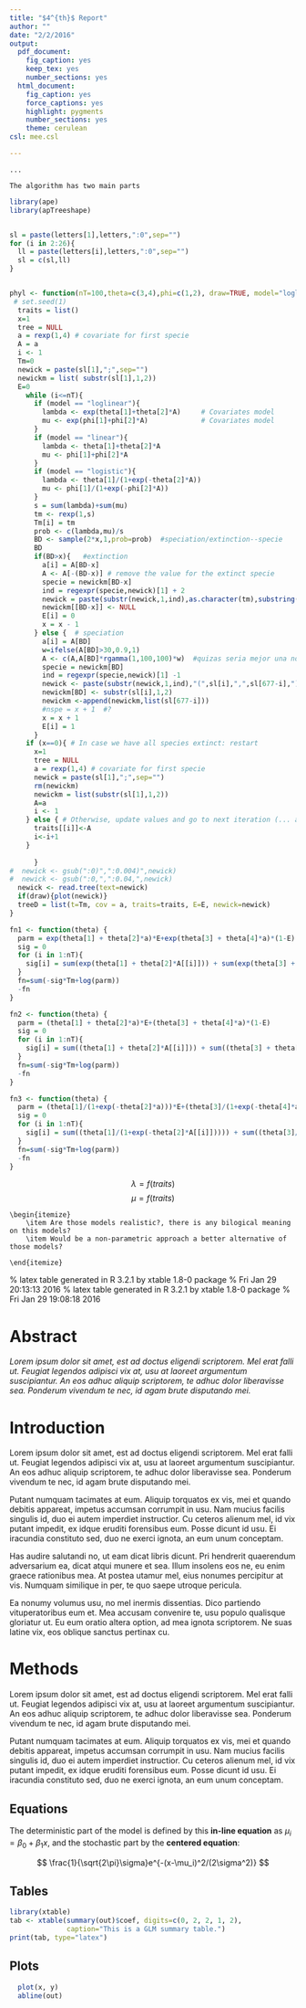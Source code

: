```yaml
---
title: "$4^{th}$ Report"
author: ""
date: "2/2/2016"
output:
  pdf_document:
    fig_caption: yes
    keep_tex: yes
    number_sections: yes
  html_document:
    fig_caption: yes
    force_captions: yes
    highlight: pygments
    number_sections: yes
    theme: cerulean
csl: mee.csl

---
```


\section{Introduction}

	...

\section{Framework}

	The algorithm has two main parts

\begin{itemize}
	\item Simulate Data
	\item Estimate parameters
\end{itemize}

\section{Implementation}

```r
library(ape)
library(apTreeshape)


sl = paste(letters[1],letters,":0",sep="")
for (i in 2:26){
  ll = paste(letters[i],letters,":0",sep="")  
  sl = c(sl,ll)
}


phyl <- function(nT=100,theta=c(3,4),phi=c(1,2), draw=TRUE, model="loglinear"){
 # set.seed(1)
  traits = list()
  x=1
  tree = NULL
  a = rexp(1,4) # covariate for first specie
  A = a
  i <- 1
  Tm=0
  newick = paste(sl[1],";",sep="")
  newickm = list( substr(sl[1],1,2))
  E=0
    while (i<=nT){
      if (model == "loglinear"){
        lambda <- exp(theta[1]+theta[2]*A)     # Covariates model
        mu <- exp(phi[1]+phi[2]*A)             # Covariates model
      }
      if (model == "linear"){
        lambda <- theta[1]+theta[2]*A
        mu <- phi[1]+phi[2]*A
      }
      if (model == "logistic"){
        lambda <- theta[1]/(1+exp(-theta[2]*A))
        mu <- phi[1]/(1+exp(-phi[2]*A))
      }
      s = sum(lambda)+sum(mu)
      tm <- rexp(1,s)
      Tm[i] = tm
      prob <- c(lambda,mu)/s
      BD <- sample(2*x,1,prob=prob)  #speciation/extinction--specie
      BD
      if(BD>x){   #extinction
        a[i] = A[BD-x] 
        A <- A[-(BD-x)] # remove the value for the extinct specie
        specie = newickm[BD-x]
        ind = regexpr(specie,newick)[1] + 2
        newick = paste(substr(newick,1,ind),as.character(tm),substring(newick,ind+2),sep="")
        newickm[[BD-x]] <- NULL
        E[i] = 0
        x = x - 1
      } else {  # speciation
        a[i] = A[BD] 
        w=ifelse(A[BD]>30,0.9,1)
        A <- c(A,A[BD]*rgamma(1,100,100)*w)  #quizas seria mejor una normal... o algo simetrico que no pueda ser negativo
        specie = newickm[BD]
        ind = regexpr(specie,newick)[1] -1
        newick <- paste(substr(newick,1,ind),"(",sl[i],",",sl[677-i],"):",as.character(tm),substring(newick,ind+5),sep="")
        newickm[BD] <- substr(sl[i],1,2)
        newickm <-append(newickm,list(sl[677-i]))
        #nspe = x + 1  #?
        x = x + 1
        E[i] = 1
      }
    if (x==0){ # In case we have all species extinct: restart
      x=1
      tree = NULL
      a = rexp(1,4) # covariate for first specie
      newick = paste(sl[1],";",sep="")
      rm(newickm)
      newickm = list(substr(sl[1],1,2))
      A=a
      i <- 1
    } else { # Otherwise, update values and go to next iteration (... and maybe plot)
      traits[[i]]<-A
      i<-i+1
    }
  
      }
#  newick <- gsub(":0)",":0.004)",newick)
#  newick <- gsub(":0,",":0.04,",newick)
  newick <- read.tree(text=newick)
  if(draw){plot(newick)}
  treeD = list(t=Tm, cov = a, traits=traits, E=E, newick=newick)
}

fn1 <- function(theta) {
  parm = exp(theta[1] + theta[2]*a)*E+exp(theta[3] + theta[4]*a)*(1-E)
  sig = 0
  for (i in 1:nT){
    sig[i] = sum(exp(theta[1] + theta[2]*A[[i]])) + sum(exp(theta[3] + theta[4]*A[[i]]))
  }
  fn=sum(-sig*Tm+log(parm))
  -fn
}

fn2 <- function(theta) {
  parm = (theta[1] + theta[2]*a)*E+(theta[3] + theta[4]*a)*(1-E)
  sig = 0
  for (i in 1:nT){
    sig[i] = sum((theta[1] + theta[2]*A[[i]])) + sum((theta[3] + theta[4]*A[[i]]))
  }
  fn=sum(-sig*Tm+log(parm))
  -fn
}

fn3 <- function(theta) {
  parm = (theta[1]/(1+exp(-theta[2]*a)))*E+(theta[3]/(1+exp(-theta[4]*a)))*(1-E)
  sig = 0
  for (i in 1:nT){
    sig[i] = sum((theta[1]/(1+exp(-theta[2]*A[[i]])))) + sum((theta[3]/(1+exp(-theta[4]*A[[i]]))))
  }
  fn=sum(-sig*Tm+log(parm))
  -fn
}


```


\section{Models}

$$ \lambda = f(traits) $$
$$ \mu = f(traits) $$

\begin{itemize}

	\item[Model 1:]
		$$\lambda_i = e^{\theta_0 + \theta_1 a_i} $$
		$$ \mu_i = e^{\varphi_0 + \varphi_1 a_i} $$
	\item[Model 2:] 
		$$\lambda_i = \theta_0 + \theta_1 a_i $$
		$$ \mu_i = \varphi_0 + \varphi_1 a_i $$
	\item[Model 3:]
		$$\lambda_i = \frac{\theta_0}{1+e^{-\theta_1 a_i}}$$
\end{itemize}

\subsection{Questions:}

	\begin{itemize}
		\item Are those models realistic?, there is any bilogical meaning on this models? 
		\item Would be a non-parametric approach a better alternative of those models?

	\end{itemize}

\section{Estimations}

% latex table generated in R 3.2.1 by xtable 1.8-0 package
% Fri Jan 29 20:13:13 2016
\begin{table}[ht]
\centering
\begin{tabular}{rrrrrrr}
  \hline
 & n & real value & mean & median & min & max \\ 
  \hline
1 & 1000 & 3.00 & 3.00 & 2.98 & 0.62 & 5.81 \\ 
  2 & 1000 & 4.00 & 5.03 & 3.95 & -591.87 & 2410.71 \\ 
  3 & 1000 & 1.00 & 1.56 & 0.87 & -13.42 & 347.45 \\ 
  4 & 1000 & 2.00 & -1.03 & 1.63 & -4045.67 & 2003.04 \\ 
   \hline
\end{tabular}
\caption{Model 1}
\end{table}

\begin{table}[ht]
\centering
\begin{tabular}{rrrrrrr}
  \hline
 & n & real value & mean & median & min & max \\ 
  \hline
1 & 1000 & 3.00 & 2.83 & 2.85 & -15.46 & 17.76 \\ 
  2 & 1000 & 4.00 & 13.43 & 3.87 & -4131.72 & 3329.81 \\ 
  3 & 1000 & 1.00 & 1.02 & 0.94 & -15.02 & 18.60 \\ 
  4 & 1000 & 2.00 & -5.88 & 1.60 & -7333.90 & 3473.38 \\ 
   \hline
\end{tabular}
\caption{Model 2}
\end{table}

\begin{table}[ht]
\centering
\begin{tabular}{rrrrrrr}
  \hline
 & n & real value & mean & median & min & max \\ 
  \hline
1 & 1000.00 & 3.00 & 4.55 & 3.34 & 1.39 & 63.37 \\ 
  2 & 1000 & 4.00 & 10.09 & 2.02 & -1118.53 & 2702.20 \\ 
  3 & 1000 & 1.00 & 2.64 & 1.07 & 0.34 & 180.18 \\ 
  4 & 1000 & 2.00 & -0.75 & 1.46 & -3027.31 & 2999.15 \\ 
   \hline
\end{tabular}
\caption{Model 3}
\end{table}



\section{First section}





\subsection{A subsection}

% latex table generated in R 3.2.1 by xtable 1.8-0 package
% Fri Jan 29 19:08:18 2016
\begin{table}[ht]
\centering
\begin{tabular}{rrrrrrr}
  \hline
 & n & real value & mean & median & min & max \\ 
  \hline
1 & 10000.00 & 3.00 & 3.02 & 3.00 & 0.02 & 6.27 \\ 
  2 & 10000.00 & 4.00 & 2.92 & 3.88 & -5344.38 & 8316.81 \\ 
  3 & 10000.00 & 1.00 & 1.30 & 0.89 & -85.51 & 1730.75 \\ 
  4 & 10000.00 & 2.00 & 0.33 & 1.41 & -14784.51 & 6445.60 \\ 
   \hline
\end{tabular}
\caption{Model 1}
\end{table}


\newpage

# Abstract

*Lorem ipsum dolor sit amet, est ad doctus eligendi scriptorem. Mel erat falli ut. Feugiat legendos adipisci vix at, usu at laoreet argumentum suscipiantur. An eos adhuc aliquip scriptorem, te adhuc dolor liberavisse sea. Ponderum vivendum te nec, id agam brute disputando mei.*



# Introduction

Lorem ipsum dolor sit amet, est ad doctus eligendi scriptorem. Mel erat falli ut. Feugiat legendos adipisci vix at, usu at laoreet argumentum suscipiantur. An eos adhuc aliquip scriptorem, te adhuc dolor liberavisse sea. Ponderum vivendum te nec, id agam brute disputando mei.

Putant numquam tacimates at eum. Aliquip torquatos ex vis, mei et quando debitis appareat, impetus accumsan corrumpit in usu. Nam mucius facilis singulis id, duo ei autem imperdiet instructior. Cu ceteros alienum mel, id vix putant impedit, ex idque eruditi forensibus eum. Posse dicunt id usu. Ei iracundia constituto sed, duo ne exerci ignota, an eum unum conceptam.

Has audire salutandi no, ut eam dicat libris dicunt. Pri hendrerit quaerendum adversarium ea, dicat atqui munere et sea. Illum insolens eos ne, eu enim graece rationibus mea. At postea utamur mel, eius nonumes percipitur at vis. Numquam similique in per, te quo saepe utroque pericula.

Ea nonumy volumus usu, no mel inermis dissentias. Dico partiendo vituperatoribus eum et. Mea accusam convenire te, usu populo qualisque gloriatur ut. Eu eum oratio altera option, ad mea ignota scriptorem. Ne suas latine vix, eos oblique sanctus pertinax cu.



# Methods

Lorem ipsum dolor sit amet, est ad doctus eligendi scriptorem. Mel erat falli ut. Feugiat legendos adipisci vix at, usu at laoreet argumentum suscipiantur. An eos adhuc aliquip scriptorem, te adhuc dolor liberavisse sea. Ponderum vivendum te nec, id agam brute disputando mei.

Putant numquam tacimates at eum. Aliquip torquatos ex vis, mei et quando debitis appareat, impetus accumsan corrumpit in usu. Nam mucius facilis singulis id, duo ei autem imperdiet instructior. Cu ceteros alienum mel, id vix putant impedit, ex idque eruditi forensibus eum. Posse dicunt id usu. Ei iracundia constituto sed, duo ne exerci ignota, an eum unum conceptam.

## Equations

The deterministic part of the model is defined by this **in-line equation** as 
$\mu_i = \beta_0 + \beta_1x$, and the stochastic part by the **centered equation**: 

$$ \frac{1}{\sqrt{2\pi}\sigma}e^{-(x-\mu_i)^2/(2\sigma^2)} $$

## Tables



```r
library(xtable)
tab <- xtable(summary(out)$coef, digits=c(0, 2, 2, 1, 2), 
              caption="This is a GLM summary table.")
print(tab, type="latex")
```

## Plots

```r
  plot(x, y)
  abline(out)
```



